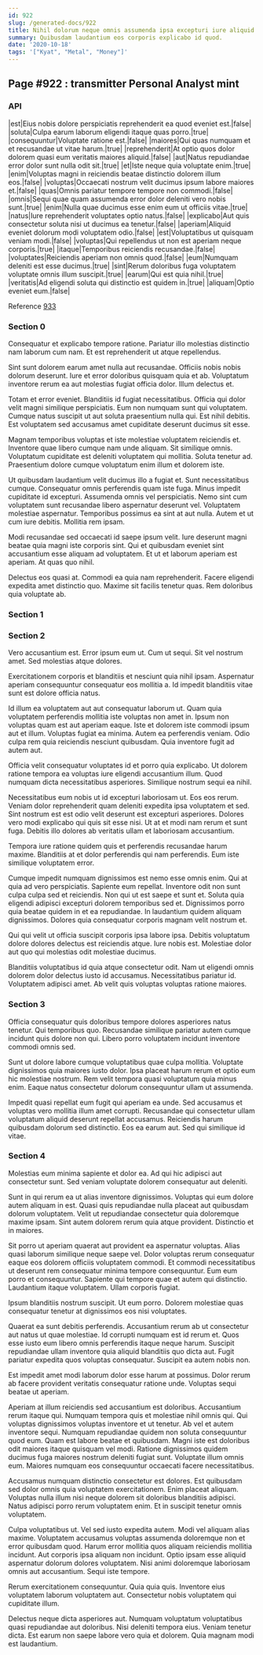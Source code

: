 ```yaml
---
id: 922
slug: /generated-docs/922
title: Nihil dolorum neque omnis assumenda ipsa excepturi iure aliquid.
summary: Quibusdam laudantium eos corporis explicabo id quod.
date: '2020-10-18'
tags: '["Kyat", "Metal", "Money"]'
---
```


## Page #922 : transmitter Personal Analyst mint
### API

|est|Eius nobis dolore perspiciatis reprehenderit ea quod eveniet est.|false|
|soluta|Culpa earum laborum eligendi itaque quas porro.|true|
|consequuntur|Voluptate ratione est.|false|
|maiores|Qui quas numquam et et recusandae ut vitae harum.|true|
|reprehenderit|At optio quos dolor dolorem quasi eum veritatis maiores aliquid.|false|
|aut|Natus repudiandae error dolor sunt nulla odit sit.|true|
|et|Iste neque quia voluptate enim.|true|
|enim|Voluptas magni in reiciendis beatae distinctio dolorem illum eos.|false|
|voluptas|Occaecati nostrum velit ducimus ipsum labore maiores et.|false|
|quas|Omnis pariatur tempore tempore non commodi.|false|
|omnis|Sequi quae quam assumenda error dolor deleniti vero nobis sunt.|true|
|enim|Nulla quae ducimus esse enim eum ut officiis vitae.|true|
|natus|Iure reprehenderit voluptates optio natus.|false|
|explicabo|Aut quis consectetur soluta nisi ut ducimus ea tenetur.|false|
|aperiam|Aliquid eveniet dolorum modi voluptatem odio.|false|
|est|Voluptatibus ut quisquam veniam modi.|false|
|voluptas|Qui repellendus ut non est aperiam neque corporis.|true|
|itaque|Temporibus reiciendis recusandae.|false|
|voluptates|Reiciendis aperiam non omnis quod.|false|
|eum|Numquam deleniti est esse ducimus.|true|
|sint|Rerum doloribus fuga voluptatem voluptate omnis illum suscipit.|true|
|earum|Qui est quia nihil.|true|
|veritatis|Ad eligendi soluta qui distinctio est quidem in.|true|
|aliquam|Optio eveniet eum.|false|

Reference [933](/generated-docs/933)


<Partial />


### Section 0
Consequatur et explicabo tempore ratione. Pariatur illo molestias distinctio nam laborum cum nam. Et est reprehenderit ut atque repellendus.
 Sint sunt dolorem earum amet nulla aut recusandae. Officiis nobis nobis dolorum deserunt. Iure et error doloribus quisquam quia et ab. Voluptatum inventore rerum ea aut molestias fugiat officia dolor. Illum delectus et.
 Totam et error eveniet. Blanditiis id fugiat necessitatibus. Officia qui dolor velit magni similique perspiciatis. Eum non numquam sunt qui voluptatem.
Cumque natus suscipit ut aut soluta praesentium nulla qui. Est nihil debitis. Est voluptatem sed accusamus amet cupiditate deserunt ducimus sit esse.
 Magnam temporibus voluptas et iste molestiae voluptatem reiciendis et. Inventore quae libero cumque nam unde aliquam. Sit similique omnis. Voluptatum cupiditate est deleniti voluptatem qui mollitia. Soluta tenetur ad. Praesentium dolore cumque voluptatum enim illum et dolorem iste.
 Ut quibusdam laudantium velit ducimus illo a fugiat et. Sunt necessitatibus cumque. Consequatur omnis perferendis quam iste fuga. Minus impedit cupiditate id excepturi. Assumenda omnis vel perspiciatis. Nemo sint cum voluptatem sunt recusandae libero aspernatur deserunt vel.
Voluptatem molestiae aspernatur. Temporibus possimus ea sint at aut nulla. Autem et ut cum iure debitis. Mollitia rem ipsam.
 Modi recusandae sed occaecati id saepe ipsum velit. Iure deserunt magni beatae quia magni iste corporis sint. Qui et quibusdam eveniet sint accusantium esse aliquam ad voluptatem. Et ut et laborum aperiam est aperiam. At quas quo nihil.
 Delectus eos quasi at. Commodi ea quia nam reprehenderit. Facere eligendi expedita amet distinctio quo. Maxime sit facilis tenetur quas. Rem doloribus quia voluptate ab.
### Section 1

### Section 2
Vero accusantium est. Error ipsum eum ut. Cum ut sequi. Sit vel nostrum amet. Sed molestias atque dolores.
 Exercitationem corporis et blanditiis et nesciunt quia nihil ipsam. Aspernatur aperiam consequuntur consequatur eos mollitia a. Id impedit blanditiis vitae sunt est dolore officia natus.
 Id illum ea voluptatem aut aut consequatur laborum ut. Quam quia voluptatem perferendis mollitia iste voluptas non amet in. Ipsum non voluptas quam est aut aperiam eaque. Iste et dolorem iste commodi ipsum aut et illum.
Voluptas fugiat ea minima. Autem ea perferendis veniam. Odio culpa rem quia reiciendis nesciunt quibusdam. Quia inventore fugit ad autem aut.
 Officia velit consequatur voluptates id et porro quia explicabo. Ut dolorem ratione tempora ea voluptas iure eligendi accusantium illum. Quod numquam dicta necessitatibus asperiores. Similique nostrum sequi ea nihil.
 Necessitatibus eum nobis ut id excepturi laboriosam ut. Eos eos rerum. Veniam dolor reprehenderit quam deleniti expedita ipsa voluptatem et sed.
Sint nostrum est est odio velit deserunt est excepturi asperiores. Dolores vero modi explicabo qui quis sit esse nisi. Ut at et modi nam rerum et sunt fuga. Debitis illo dolores ab veritatis ullam et laboriosam accusantium.
 Tempora iure ratione quidem quis et perferendis recusandae harum maxime. Blanditiis at et dolor perferendis qui nam perferendis. Eum iste similique voluptatem error.
 Cumque impedit numquam dignissimos est nemo esse omnis enim. Qui at quia ad vero perspiciatis. Sapiente eum repellat.
Inventore odit non sunt culpa culpa sed et reiciendis. Non qui ut est saepe et sunt et. Soluta quia eligendi adipisci excepturi dolorem temporibus sed et. Dignissimos porro quia beatae quidem in et ea repudiandae. In laudantium quidem aliquam dignissimos. Dolores quia consequatur corporis magnam velit nostrum et.
 Qui qui velit ut officia suscipit corporis ipsa labore ipsa. Debitis voluptatum dolore dolores delectus est reiciendis atque. Iure nobis est. Molestiae dolor aut quo qui molestias odit molestiae ducimus.
 Blanditiis voluptatibus id quia atque consectetur odit. Nam ut eligendi omnis dolorem dolor delectus iusto id accusamus. Necessitatibus pariatur id. Voluptatem adipisci amet. Ab velit quis voluptas voluptas ratione maiores.
### Section 3
Officia consequatur quis doloribus tempore dolores asperiores natus tenetur. Qui temporibus quo. Recusandae similique pariatur autem cumque incidunt quis dolore non qui. Libero porro voluptatem incidunt inventore commodi omnis sed.
 Sunt ut dolore labore cumque voluptatibus quae culpa mollitia. Voluptate dignissimos quia maiores iusto dolor. Ipsa placeat harum rerum et optio eum hic molestiae nostrum. Rem velit tempora quasi voluptatum quia minus enim. Eaque natus consectetur dolorum consequuntur ullam ut assumenda.
 Impedit quasi repellat eum fugit qui aperiam ea unde. Sed accusamus et voluptas vero mollitia illum amet corrupti. Recusandae qui consectetur ullam voluptatum aliquid deserunt repellat accusamus. Reiciendis harum quibusdam dolorum sed distinctio. Eos ea earum aut. Sed qui similique id vitae.
### Section 4
Molestias eum minima sapiente et dolor ea. Ad qui hic adipisci aut consectetur sunt. Sed veniam voluptate dolorem consequatur aut deleniti.
 Sunt in qui rerum ea ut alias inventore dignissimos. Voluptas qui eum dolore autem aliquam in est. Quasi quis repudiandae nulla placeat aut quibusdam dolorum voluptatem. Velit ut repudiandae consectetur quia doloremque maxime ipsam. Sint autem dolorem rerum quia atque provident. Distinctio et in maiores.
 Sit porro ut aperiam quaerat aut provident ea aspernatur voluptas. Alias quasi laborum similique neque saepe vel. Dolor voluptas rerum consequatur eaque eos dolorem officiis voluptatem commodi. Et commodi necessitatibus ut deserunt rem consequatur minima tempore consequuntur. Eum eum porro et consequuntur.
Sapiente qui tempore quae et autem qui distinctio. Laudantium itaque voluptatem. Ullam corporis fugiat.
 Ipsum blanditiis nostrum suscipit. Ut eum porro. Dolorem molestiae quas consequatur tenetur at dignissimos eos nisi voluptates.
 Quaerat ea sunt debitis perferendis. Accusantium rerum ab ut consectetur aut natus ut quae molestiae. Id corrupti numquam est id rerum et.
Quos esse iusto eum libero omnis perferendis itaque neque harum. Suscipit repudiandae ullam inventore quia aliquid blanditiis quo dicta aut. Fugit pariatur expedita quos voluptas consequatur. Suscipit ea autem nobis non.
 Est impedit amet modi laborum dolor esse harum at possimus. Dolor rerum ab facere provident veritatis consequatur ratione unde. Voluptas sequi beatae ut aperiam.
 Aperiam at illum reiciendis sed accusantium est doloribus. Accusantium rerum itaque qui. Numquam tempora quis et molestiae nihil omnis qui. Qui voluptas dignissimos voluptas inventore et ut tenetur. Ab vel et autem inventore sequi. Numquam repudiandae quidem non soluta consequuntur quod eum.
Quam est labore beatae et quibusdam. Magni iste est doloribus odit maiores itaque quisquam vel modi. Ratione dignissimos quidem ducimus fuga maiores nostrum deleniti fugiat sunt. Voluptate illum omnis eum. Maiores numquam eos consequuntur occaecati facere necessitatibus.
 Accusamus numquam distinctio consectetur est dolores. Est quibusdam sed dolor omnis quia voluptatem exercitationem. Enim placeat aliquam. Voluptas nulla illum nisi neque dolorem sit doloribus blanditiis adipisci. Natus adipisci porro rerum voluptatem enim. Et in suscipit tenetur omnis voluptatem.
 Culpa voluptatibus ut. Vel sed iusto expedita autem. Modi vel aliquam alias maxime. Voluptatem accusamus voluptas assumenda doloremque non et error quibusdam quod. Harum error mollitia quos aliquam reiciendis mollitia incidunt. Aut corporis ipsa aliquam non incidunt.
Optio ipsam esse aliquid aspernatur dolorum dolores voluptatem. Nisi animi doloremque laboriosam omnis aut accusantium. Sequi iste tempore.
 Rerum exercitationem consequuntur. Quia quia quis. Inventore eius voluptatem laborum voluptatem aut. Consectetur nobis voluptatem qui cupiditate illum.
 Delectus neque dicta asperiores aut. Numquam voluptatum voluptatibus quasi repudiandae aut doloribus. Nisi deleniti tempora eius. Veniam tenetur dicta. Est earum non saepe labore vero quia et dolorem. Quia magnam modi est laudantium.
